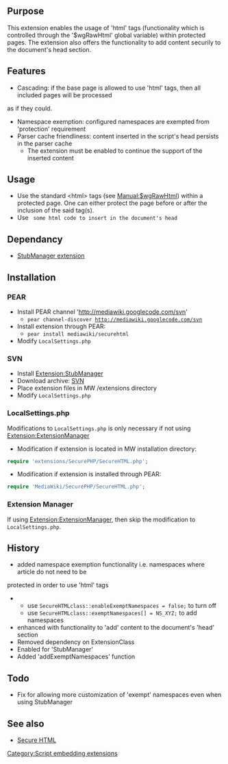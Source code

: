 {{Extension
|name        = SecureHTML
|status      = stable
|type1       = tag
|type2       = user rights
|author      = [[user:jldupont|Jean-Lou Dupont]]
|image       =
|version     = 1.0.0
|update      =
|mediawiki   = 1.10, 1.11
|download    = [http://mediawiki.googlecode.com/svn/trunk/extensions/SecureHTML/ SVN]
|readme      =
|changelog   = See SVN ($Id$)
|description = 
|parameters  =
|rights      =
|example     =
}}
== Purpose==
This extension enables the usage of 'html' tags (functionality which is controlled through the '$wgRawHtml' global variable) within protected pages.
The extension also offers the functionality to add content securily to the document's head section.

== Features ==
* Cascading: if the base page is allowed to use 'html' tags, then all included pages will be processed
as if they could.
* Namespace exemption: configured namespaces are exempted from 'protection' requirement
* Parser cache friendliness: content inserted in the script's head persists in the parser cache
** The extension must be enabled to continue the support of the inserted content

== Usage ==
* Use the standard <nowiki><html></nowiki> tags (see [[Manual:$wgRawHtml]]) within a protected page. One can either protect the page before or after the inclusion of the said tag(s).
* Use <code><addtohead> some html code to insert in the document's head </addtohead></code>

== Dependancy ==
* [[Extension:StubManager|StubManager extension]]

== Installation ==
=== PEAR ===
* Install PEAR channel 'http://mediawiki.googlecode.com/svn'
** <code>pear channel-discover http://mediawiki.googlecode.com/svn</code>
* Install extension through PEAR:
** <code>pear install mediawiki/securehtml</code>
* Modify <code>LocalSettings.php</code>
=== SVN ===
* Install [[Extension:StubManager]]
* Download archive: [http://mediawiki.googlecode.com/svn/tags/SecureHTML/ SVN]
* Place extension files in MW /extensions directory
* Modify <code>LocalSettings.php</code>
=== LocalSettings.php ===
Modifications to <code>LocalSettings.php</code> is only necessary if not using [[Extension:ExtensionManager]]
* Modification if extension is located in MW installation directory:
<source lang=php>
require 'extensions/SecurePHP/SecureHTML.php';
</source>
* Modification if extension is installed through PEAR:
<source lang=php>
require 'MediaWiki/SecurePHP/SecureHTML.php';
</source>

=== Extension Manager ===
If using [[Extension:ExtensionManager]], then skip the modification to <code>LocalSettings.php</code>.

== History ==
* added namespace exemption functionality i.e. namespaces where article do not need to be
protected in order to use 'html' tags
** use <code>SecureHTMLclass::enableExemptNamespaces = false; </code> to turn off
** use <code>SecureHTMLclass::exemptNamespaces[] = NS_XYZ; </code> to add namespaces
* enhanced with functionality to 'add' content to the document's 'head' section
* Removed dependency on ExtensionClass
* Enabled for 'StubManager'
* Added 'addExemptNamespaces' function

== Todo ==
* Fix for allowing more customization of 'exempt' namespaces even when using StubManager

==See also==
* [[Extension:Secure HTML|Secure HTML]]

[[Category:Script embedding extensions]]
